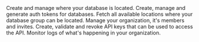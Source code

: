 <CardGroup cols={2}>
  <Card title="Groups API" icon="sitemap" href="/api-reference/groups">
    Create and manage where your database is located.
  </Card>
  <Card title="Database API" icon="database" href="/api-reference/databases">
    Create, manage and generate auth tokens for databases.
  </Card>
  <Card
    title="Locations API"
    icon="location-dot"
    href="/api-reference/locations"
  >
    Fetch all available locations where your database group can be located.
  </Card>
  <Card
    title="Organizations API"
    icon="user-group"
    href="/api-reference/organizations"
  >
    Manage your organization, it's members and invites.
  </Card>
  <Card title="API Tokens API" icon="key" href="/api-reference/tokens">
    Create, validate and revoke API keys that can be used to access the API.
  </Card>
  <Card title="Audit Logs API" icon="list" href="/api-reference/audit-logs">
    Monitor logs of what's happening in your organization.
  </Card>
</CardGroup>
